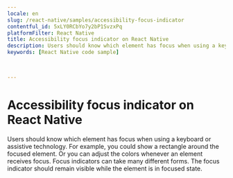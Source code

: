 ```yaml
---
locale: en
slug: /react-native/samples/accessibility-focus-indicator
contentful_id: 5xLY0RCbYo7y2bP1SvzxPq
platformFilter: React Native
title: Accessibility focus indicator on React Native
description: Users should know which element has focus when using a keyboard or assistive technology.
keywords: [React Native code sample]


	
---
```


# Accessibility focus indicator on React Native

Users should know which element has focus when using a keyboard or assistive technology. For example, you could show a rectangle around the focused element. Or you can adjust the colors whenever an element receives focus. Focus indicators can take many different forms. The focus indicator should remain visible while the element is in focused state.

<CodeSample id="accessibility-focus-indicator" locale="en" platform="react native"/>